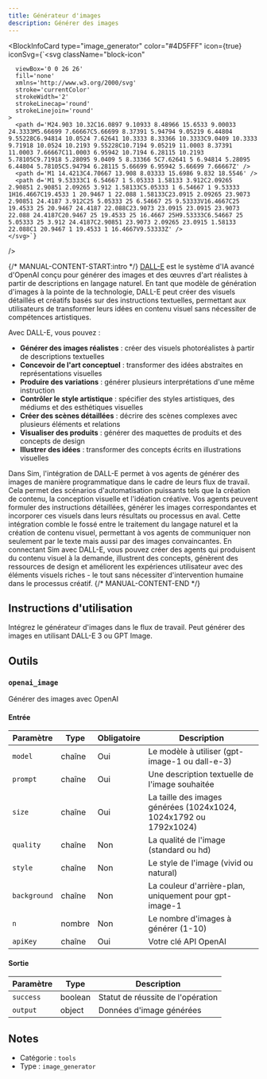 ```yaml
---
title: Générateur d'images
description: Générer des images
---
```



<BlockInfoCard 
  type="image_generator"
  color="#4D5FFF"
  icon={true}
  iconSvg={`<svg className="block-icon"
      
      
      
      viewBox='0 0 26 26'
      fill='none'
      xmlns='http://www.w3.org/2000/svg'
      stroke='currentColor'
      strokeWidth='2'
      strokeLinecap='round'
      strokeLinejoin='round'
    >
      <path d='M24.903 10.32C16.0897 9.10933 8.48966 15.6533 9.00033 24.3333M5.66699 7.66667C5.66699 8.37391 5.94794 9.05219 6.44804 9.55228C6.94814 10.0524 7.62641 10.3333 8.33366 10.3333C9.0409 10.3333 9.71918 10.0524 10.2193 9.55228C10.7194 9.05219 11.0003 8.37391 11.0003 7.66667C11.0003 6.95942 10.7194 6.28115 10.2193 5.78105C9.71918 5.28095 9.0409 5 8.33366 5C7.62641 5 6.94814 5.28095 6.44804 5.78105C5.94794 6.28115 5.66699 6.95942 5.66699 7.66667Z' />
      <path d='M1 14.4213C4.70667 13.908 8.03333 15.6986 9.832 18.5546' />
      <path d='M1 9.53333C1 6.54667 1 5.05333 1.58133 3.912C2.09265 2.90851 2.90851 2.09265 3.912 1.58133C5.05333 1 6.54667 1 9.53333 1H16.4667C19.4533 1 20.9467 1 22.088 1.58133C23.0915 2.09265 23.9073 2.90851 24.4187 3.912C25 5.05333 25 6.54667 25 9.53333V16.4667C25 19.4533 25 20.9467 24.4187 22.088C23.9073 23.0915 23.0915 23.9073 22.088 24.4187C20.9467 25 19.4533 25 16.4667 25H9.53333C6.54667 25 5.05333 25 3.912 24.4187C2.90851 23.9073 2.09265 23.0915 1.58133 22.088C1 20.9467 1 19.4533 1 16.4667V9.53333Z' />
    </svg>`}
/>

{/* MANUAL-CONTENT-START:intro */}
[DALL-E](https://openai.com/dall-e-3) est le système d'IA avancé d'OpenAI conçu pour générer des images et des œuvres d'art réalistes à partir de descriptions en langage naturel. En tant que modèle de génération d'images à la pointe de la technologie, DALL-E peut créer des visuels détaillés et créatifs basés sur des instructions textuelles, permettant aux utilisateurs de transformer leurs idées en contenu visuel sans nécessiter de compétences artistiques.

Avec DALL-E, vous pouvez :

- **Générer des images réalistes** : créer des visuels photoréalistes à partir de descriptions textuelles
- **Concevoir de l'art conceptuel** : transformer des idées abstraites en représentations visuelles
- **Produire des variations** : générer plusieurs interprétations d'une même instruction
- **Contrôler le style artistique** : spécifier des styles artistiques, des médiums et des esthétiques visuelles
- **Créer des scènes détaillées** : décrire des scènes complexes avec plusieurs éléments et relations
- **Visualiser des produits** : générer des maquettes de produits et des concepts de design
- **Illustrer des idées** : transformer des concepts écrits en illustrations visuelles

Dans Sim, l'intégration de DALL-E permet à vos agents de générer des images de manière programmatique dans le cadre de leurs flux de travail. Cela permet des scénarios d'automatisation puissants tels que la création de contenu, la conception visuelle et l'idéation créative. Vos agents peuvent formuler des instructions détaillées, générer les images correspondantes et incorporer ces visuels dans leurs résultats ou processus en aval. Cette intégration comble le fossé entre le traitement du langage naturel et la création de contenu visuel, permettant à vos agents de communiquer non seulement par le texte mais aussi par des images convaincantes. En connectant Sim avec DALL-E, vous pouvez créer des agents qui produisent du contenu visuel à la demande, illustrent des concepts, génèrent des ressources de design et améliorent les expériences utilisateur avec des éléments visuels riches - le tout sans nécessiter d'intervention humaine dans le processus créatif.
{/* MANUAL-CONTENT-END */}

## Instructions d'utilisation

Intégrez le générateur d'images dans le flux de travail. Peut générer des images en utilisant DALL-E 3 ou GPT Image.

## Outils

### `openai_image`

Générer des images avec OpenAI

#### Entrée

| Paramètre | Type | Obligatoire | Description |
| --------- | ---- | ----------- | ----------- |
| `model` | chaîne | Oui | Le modèle à utiliser \(gpt-image-1 ou dall-e-3\) |
| `prompt` | chaîne | Oui | Une description textuelle de l'image souhaitée |
| `size` | chaîne | Oui | La taille des images générées \(1024x1024, 1024x1792 ou 1792x1024\) |
| `quality` | chaîne | Non | La qualité de l'image \(standard ou hd\) |
| `style` | chaîne | Non | Le style de l'image \(vivid ou natural\) |
| `background` | chaîne | Non | La couleur d'arrière-plan, uniquement pour gpt-image-1 |
| `n` | nombre | Non | Le nombre d'images à générer \(1-10\) |
| `apiKey` | chaîne | Oui | Votre clé API OpenAI |

#### Sortie

| Paramètre | Type | Description |
| --------- | ---- | ----------- |
| `success` | boolean | Statut de réussite de l'opération |
| `output` | object | Données d'image générées |

## Notes

- Catégorie : `tools`
- Type : `image_generator`
